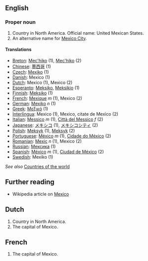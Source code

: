 ==English==

===Proper noun===

# Country in North America. Official name: United Mexican States.
# An alternative name for [[Mexico City]].

====Translations====

*[[Breton]]: [[Mec'hiko]] (1), [[Mec'hiko]] (2)
*[[Chinese]]: [[墨西哥]] (1)
*[[Czech]]: [[Mexiko]] (1)
*[[Danish]]: Mexico (1)
*[[Dutch]]: Mexico (1), Mexico (2)
*[[Esperanto]]: [[Meksiko]], [[Meksikio]] (1)
*[[Finnish]]: [[Meksiko]] (1)
*[[French]]: [[Mexique]] ''m'' (1), Mexico (2)
*[[German]]: [[Mexiko]] ''n'' (1)
*[[Greek]]: [[Μεξικό]] (1)
*[[Interlingua]]: Mexico (1), Mexico, citate de Mexico (2)
*[[Italian]]: [[Messico]] ''m'' (1), [[Città del Messico]] ''f'' (2)
*[[Japanese]]: [[メキシコ]] (1), [[メキシコシティ]] (2)
*[[Polish]]: [[Meksyk]] (1), [[Meksyk]] (2)
*[[Portuguese]]: [[México]] ''m'' (1), [[Cidade do México]] (2)
*[[Romanian]]: [[Mexic]] ''n'' (1), Mexico (2)
*[[Russian]]: [[Мексика]] (1)
*[[Spanish]]: [[México]] ''m'' (1), [[Ciudad de México]] (2)
*[[Swedish]]: Mexiko (1)

''See also'' [[Countries of the world]]

== Further reading ==

* Wikipedia article on [[w:Mexico|Mexico]]

==Dutch==
# Country in North America.
# The capital of Mexico.

==French==
# The capital of Mexico.